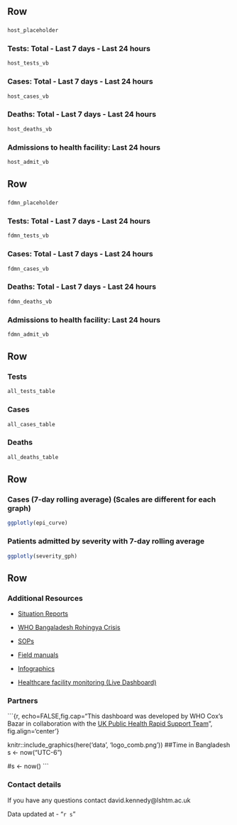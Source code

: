 Row {data-height=75}
-------------------------------------

### 

```{r host_placeholder}
host_placeholder
```


### **Tests**: Total - Last 7 days - Last 24 hours

```{r host_tests}
host_tests_vb
```

### **Cases**: Total - Last 7 days - Last 24 hours

```{r host_cases}
host_cases_vb
```

### **Deaths**: Total - Last 7 days - Last 24 hours

```{r host_deaths}
host_deaths_vb
```

### Admissions to health facility: Last 24 hours

```{r host_admit_24h}
host_admit_vb
```

Row {data-height=75}
-------------------------------------

### 

```{r fdmn_placeholder}
fdmn_placeholder
```


### **Tests**: Total - Last 7 days - Last 24 hours

```{r fdmn_tests}
fdmn_tests_vb
```

### **Cases**: Total - Last 7 days - Last 24 hours

```{r fdmn_cases}
fdmn_cases_vb
```

### **Deaths**: Total - Last 7 days - Last 24 hours

```{r fdmn_deaths}
fdmn_deaths_vb
```

### Admissions to health facility: Last 24 hours

```{r fdmn_admit_24h}
fdmn_admit_vb
```


Row {data-height=150}
-------------------------------------

### Tests

```{r tests_table}
all_tests_table
```

### Cases

```{r cases_table}
all_cases_table
```

### Deaths

```{r deaths_table}
all_deaths_table
```


Row {data-height=250}
-------------------------------------

### Cases (7-day rolling average)  (Scales are different for each graph)


```{r epicurve_bgd_host_fdmn}
ggplotly(epi_curve)
```


### Patients admitted by severity with 7-day rolling average

```{r patients_admitted}
ggplotly(severity_gph)
```


Row {data-height=75}
-------------------------------------

### Additional Resources
  + [Situation Reports](https://ln2.sync.com/dl/f33b85a60/99r3nuhb-zebna3tg-kun4acy3-mvyxqv56)

  + [WHO Bangaladesh Rohingya Crisis](https://www.who.int/bangladesh/emergencies/Rohingyacrisis/bulletin-and-reports){target="_blank"}

  + [SOPs](https://ln2.sync.com/dl/f29c53860/2hqhzj3x-q476hijz-sf8admz2-9b8793y9){target="_blank"}
  
  + [Field manuals](https://ln2.sync.com/dl/77f93df70/czt8mutv-8rcug6ge-erffrmd5-5s9i76c3){target="_blank"}
  
  + [Infographics](https://ln2.sync.com/dl/8da6ec810/f8q6b3c7-vgnyxh76-cepdkgqu-e2q4d9na){target="_blank"}
  
  + [Healthcare facility monitoring (Live Dashboard)](https://worldhealthorg.shinyapps.io/cxb_dru_dashboard){target="_blank"}
  

### Partners





```{r, echo=FALSE,fig.cap="This dashboard was developed by WHO Cox’s Bazar in collaboration with the [UK Public Health Rapid Support Team](https://www.lshtm.ac.uk/research/centres-projects-groups/uk-phrst){target='_blank'}", fig.align='center'} 

knitr::include_graphics(here('data', 'logo_comb.png'))
##Time in Bangladesh
s <- now("UTC-6")

#s <- now()
```




### Contact details

If you have any questions contact david.kennedy@lshtm.ac.uk




Data updated at - "`r s`"